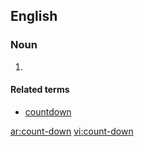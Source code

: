 {{also|countdown}}
==English==

===Noun===
{{en-noun}}

# {{alternative spelling of|[[countdown]]}}

====Related terms====
* [[countdown]]

[[ar:count-down]]
[[vi:count-down]]